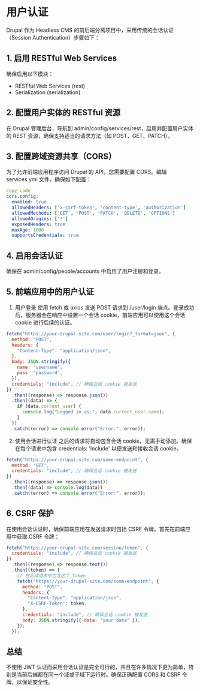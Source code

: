 
<Meta title="开发/用户接口/流程" id="authentication" />

# 用户认证

Drupal 作为 Headless CMS 的前后端分离项目中，采用传统的会话认证（Session Authentication）步骤如下：

## 1. 启用 RESTful Web Services

确保启用以下模块：

- RESTful Web Services (rest)
- Serialization (serialization)

## 2. 配置用户实体的 RESTful 资源

在 Drupal 管理后台，导航到 admin/config/services/rest，启用并配置用户实体的 REST 资源，确保支持适当的请求方法（如 POST、GET、PATCH）。

## 3. 配置跨域资源共享（CORS）

为了允许前端应用程序访问 Drupal 的 API，您需要配置 CORS。编辑 services.yml 文件，确保如下配置：

```yaml
Copy code
cors.config:
  enabled: true
  allowedHeaders: ['x-csrf-token', 'content-type', 'authorization']
  allowedMethods: ['GET', 'POST', 'PATCH', 'DELETE', 'OPTIONS']
  allowedOrigins: ['*']
  exposedHeaders: true
  maxAge: 1000
  supportsCredentials: true
```

## 4. 启用会话认证

确保在 admin/config/people/accounts 中启用了用户注册和登录。

## 5. 前端应用中的用户认证

1. 用户登录
   使用 fetch 或 axios 发送 POST 请求到 /user/login 端点。登录成功后，服务器会在响应中设置一个会话 cookie，前端应用可以使用这个会话 cookie 进行后续的认证。

```javascript
fetch("https://your-drupal-site.com/user/login?_format=json", {
  method: "POST",
  headers: {
    "Content-Type": "application/json",
  },
  body: JSON.stringify({
    name: "username",
    pass: "password",
  }),
  credentials: "include", // 确保会话 cookie 被发送
})
  .then((response) => response.json())
  .then((data) => {
    if (data.current_user) {
      console.log("Logged in as:", data.current_user.name);
    }
  })
  .catch((error) => console.error("Error:", error));
```

2. 使用会话进行认证
   之后的请求将自动包含会话 cookie，无需手动添加。确保在每个请求中包含 credentials: 'include' 以便发送和接收会话 cookie。

```javascript
fetch("https://your-drupal-site.com/some-endpoint", {
  method: "GET",
  credentials: "include", // 确保会话 cookie 被发送
})
  .then((response) => response.json())
  .then((data) => console.log(data))
  .catch((error) => console.error("Error:", error));
```

## 6. CSRF 保护

在使用会话认证时，确保前端应用在发送请求时包括 CSRF 令牌。首先在前端应用中获取 CSRF 令牌：

```javascript
fetch("https://your-drupal-site.com/session/token", {
  credentials: "include", // 确保会话 cookie 被发送
})
  .then((response) => response.text())
  .then((token) => {
    // 在后续请求中包含这个 token
    fetch("https://your-drupal-site.com/some-endpoint", {
      method: "POST",
      headers: {
        "Content-Type": "application/json",
        "X-CSRF-Token": token,
      },
      credentials: "include", // 确保会话 cookie 被发送
      body: JSON.stringify({ data: "your data" }),
    });
  });
```

## 总结

不使用 JWT 认证而采用会话认证是完全可行的，并且在许多情况下更为简单，特别是当前后端都在同一个域或子域下运行时。确保正确配置 CORS 和 CSRF 令牌，以保证安全性。
